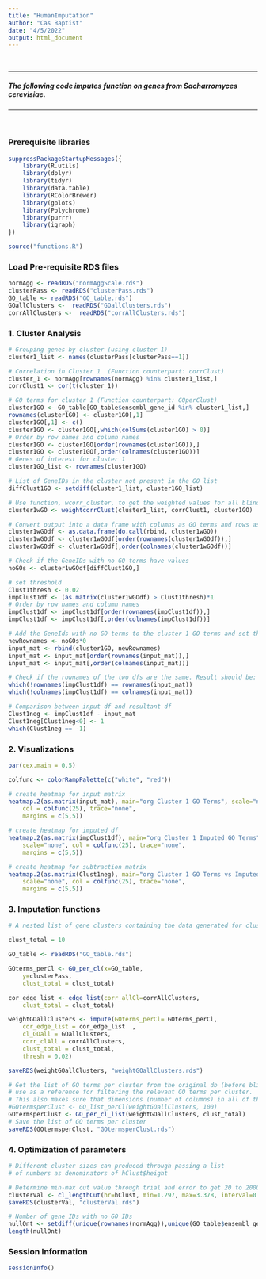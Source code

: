 ```yaml
---
title: "HumanImputation"
author: "Cas Baptist"
date: "4/5/2022"
output: html_document
---
```


</br>

***

##### The following code imputes function on genes from Sacharromyces cerevisiae. 

***

</br>

### Prerequisite libraries

```r

suppressPackageStartupMessages({
    library(R.utils)
    library(dplyr)
    library(tidyr)
    library(data.table)
    library(RColorBrewer)
    library(gplots)
    library(Polychrome)
    library(purrr)
    library(igraph)
})

source("functions.R")

```

### Load Pre-requisite RDS files 

```r

normAgg <- readRDS("normAggScale.rds")
clusterPass <- readRDS("clusterPass.rds")
GO_table <- readRDS("GO_table.rds")
GOallClusters <-  readRDS("GOallClusters.rds")
corrAllClusters <-  readRDS("corrAllClusters.rds")

```

### 1. Cluster Analysis

```r

# Grouping genes by cluster (using cluster 1)
cluster1_list <- names(clusterPass[clusterPass==1])

# Correlation in Cluster 1  (Function counterpart: corrClust)
cluster_1 <- normAgg[rownames(normAgg) %in% cluster1_list,]
corrClust1 <- cor(t(cluster_1))

# GO terms for cluster 1 (Function counterpart: GOperClust)
cluster1GO <- GO_table[GO_table$ensembl_gene_id %in% cluster1_list,]
rownames(cluster1GO) <- cluster1GO[,1] 
cluster1GO[,1] <- c()
cluster1GO <- cluster1GO[,which(colSums(cluster1GO) > 0)]
# Order by row names and column names
cluster1GO <- cluster1GO[order(rownames(cluster1GO)),]
cluster1GO <- cluster1GO[,order(colnames(cluster1GO))]
# Genes of interest for cluster 1
cluster1GO_list <- rownames(cluster1GO)

# List of GeneIDs in the cluster not present in the GO list
diffClust1GO <- setdiff(cluster1_list, cluster1GO_list)

# Use function, wcorr_cluster, to get the weighted values for all blinded genes in cluster 1
cluster1wGO <- weightcorrClust(cluster1_list, corrClust1, cluster1GO)

# Convert output into a data frame with columns as GO terms and rows as gene names
cluster1wGOdf <- as.data.frame(do.call(rbind, cluster1wGO))
cluster1wGOdf <- cluster1wGOdf[order(rownames(cluster1wGOdf)),]
cluster1wGOdf <- cluster1wGOdf[,order(colnames(cluster1wGOdf))]

# Check if the GeneIDs with no GO terms have values
noGOs <- cluster1wGOdf[diffClust1GO,]

# set threshold
Clust1thresh <- 0.02
impClust1df <- (as.matrix(cluster1wGOdf) > Clust1thresh)*1
# Order by row names and column names
impClust1df <- impClust1df[order(rownames(impClust1df)),]
impClust1df <- impClust1df[,order(colnames(impClust1df))]

# Add the GeneIds with no GO terms to the cluster 1 GO terms and set them to zero. This will serve as the input (original) matrix
newRownames <- noGOs*0
input_mat <- rbind(cluster1GO, newRownames)
input_mat <- input_mat[order(rownames(input_mat)),]
input_mat <- input_mat[,order(colnames(input_mat))]

# Check if the rownames of the two dfs are the same. Result should be: integer(0)
which(!rownames(impClust1df) == rownames(input_mat))
which(!colnames(impClust1df) == colnames(input_mat))

# Comparison between input df and resultant df
Clust1neg <- impClust1df - input_mat
Clust1neg[Clust1neg<0] <- 1
which(Clust1neg == -1)

```

### 2. Visualizations

```r

par(cex.main = 0.5)

colfunc <- colorRampPalette(c("white", "red"))

# create heatmap for input matrix
heatmap.2(as.matrix(input_mat), main="org Cluster 1 GO Terms", scale="none",
    col = colfunc(25), trace="none", 
    margins = c(5,5))

# create heatmap for imputed df
heatmap.2(as.matrix(impClust1df), main="org Cluster 1 Imputed GO Terms", 
    scale="none", col = colfunc(25), trace="none", 
    margins = c(5,5))

# create heatmap for subtraction matrix
heatmap.2(as.matrix(Clust1neg), main="org Cluster 1 GO Terms vs Imputed GO Terms", 
    scale="none", col = colfunc(25), trace="none", 
    margins = c(5,5))

```

### 3. Imputation functions

```r

# A nested list of gene clusters containing the data generated for cluster analysis. 

clust_total = 10

GO_table <- readRDS("GO_table.rds")

GOterms_perCl <- GO_per_cl(x=GO_table,
    y=clusterPass,
    clust_total = clust_total)

cor_edge_list <- edge_list(corr_allCl=corrAllClusters,
    clust_total = clust_total)

weightGOallClusters <- impute(GOterms_perCl= GOterms_perCl,
    cor_edge_list = cor_edge_list  ,
    cl_GOall = GOallClusters, 
    corr_clAll = corrAllClusters,
    clust_total = clust_total,
    thresh = 0.02)

saveRDS(weightGOallClusters, "weightGOallClusters.rds")

# Get the list of GO terms per cluster from the original db (before blinding) to
# use as a reference for filtering the relevant GO terms per cluster.
# This also makes sure that dimensions (number of columns) in all of the trials are equal.
#GOtermsperClust <- GO_list_perCl(weightGOallClusters, 100)
GOtermsperClust <- GO_per_cl_list(weightGOallClusters, clust_total)
# Save the list of GO terms per cluster
saveRDS(GOtermsperClust, "GOtermsperClust.rds")

```

### 4. Optimization of parameters

```r

# Different cluster sizes can produced through passing a list 
# of numbers as denominators of hClust$height  

# Determine min-max cut value through trial and error to get 20 to 2000 total clusters
clusterVal <- cl_lengthCut(hr=hClust, min=1.297, max=3.378, interval=0.001)
saveRDS(clusterVal, "clusterVal.rds")

# Number of gene IDs with no GO IDs
nullOnt <- setdiff(unique(rownames(normAgg)),unique(GO_table$ensembl_gene_id))
length(nullOnt)
```


### Session Information 

```r

sessionInfo()

```
